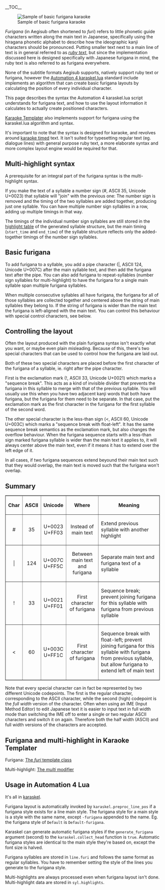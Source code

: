 __TOC__

[[Image:Furigana-demo-1.png|frame|right|Sample of basic furigana karaoke]]

''Furigana'' (in Aegisub often shortened to ''furi'') refers to little phonetic guide characters written along the main text in Japanese, specifically using the hiragana phonetic alphabet to describe how the ideographic kanji characters should be pronounced. Putting smaller text next to a main line of text is in general referred to as [http://en.wikipedia.org/wiki/Ruby_character ''ruby text''], but since the implementation discussed here is designed specifically with Japanese furigana in mind, the ruby text is also referred to as furigana everywhere.

None of the subtitle formats Aegisub supports, natively support ruby text or furigana, however the [[Automation 4 karaskel.lua]] standard include implements an algorithm that can create basic furigana layouts by calculating the position of every individual character.

This page describes the syntax the Automation 4 karaskel.lua script understands for furigana text, and how to use the layout information it calculates to actually create positioned characters.

[[Karaoke Templater]] also implements support for furigana using the karaskel.lua algorithm and syntax.

It's important to note that the syntax is designed for karaoke, and revolves around [[Karaoke timing|karaoke timed]] text. It isn't suited for typesetting regular text (eg. dialogue lines) with general purpose ruby text, a more elaborate syntax and more complex layout engine would be required for that.

== Multi-highlight syntax ==

A prerequisite for an integral part of the furigana syntax is the multi-highlight syntax.

If you make the text of a syllable a number sign (#, ASCII 35, Unicode U+0023) that syllable will "join" with the previous one: The number sign is removed and the timing of the two syllables are added together, producing just one syllable. You can have multiple number sign syllables in a row, adding up multiple timings in that way.

The timings of the individual number sign syllables are still stored in the [[Automation 4 karaskel.lua#Highlight table|highlight table]] of the generated syllable structure, but the main timing (<code>start_time</code> and <code>end_time</code>) of the syllable structure reflects only the added-together timings of the number sign syllables.

{{Examplebox|1=
This line shows how multi-highlight syntax is used to mark up kanji and groups of kanji that cover multiple syllables:

 {\k5}明日<u>{\k10}#{\k5}#</u>{\k10}ま{\k7}た{\k10}会{\k4}う{\k6}時<u>{\k14}#</u>

It generates the following syllable structures:

<table border="1" cellpadding="3" cellspacing="0" style="border:gray solid 1px; border-collapse:collapse; text-align:left;">
<tr><th>Text</th><th>Syllable duration</th><th>Highlight durations</th></tr>
<tr><td rowspan="3">明日</td><td rowspan="3">20</td><td>5</td></tr>
<tr><td>10</td></tr>
<tr><td>5</td></tr>
<tr><td>ま</td><td>10</td><td>10</td></tr>
<tr><td>た</td><td>7</td><td>7</td></tr>
<tr><td>会</td><td>10</td><td>10</td></tr>
<tr><td>う</td><td>4</td><td>4</td></tr>
<tr><td rowspan="2">時</td><td rowspan="2">20</td><td>6</td></tr>
<tr><td>14</td></tr>
</table>
}}
== Basic furigana ==

To add furigana to a syllable, you add a pipe character (|, ASCII 124, Unicode U+007C) after the main syllable text, and then add the furigana text after the pipe. You can also add furigana to repeat-syllables (number sign syllables for multi-highlight) to have the furigana for a single main syllable span multiple furigana syllables.

When multiple consecutive syllables all have furigana, the furigana for all of those syllables are collected together and centered above the string of main syllables they belong to. If the string of furigana is wider than the main text the furigana is left-aligned with the main text. You can control this behaviour with special control characters, see below.

{{Examplebox|1=
Adding furigana to the example above:

 {\k5}明日<u>&#124;あ</u>{\k10}#<u>&#124;し</u>{\k5}#<u>&#124;た</u>{\k10}ま{\k7}た{\k10}会<u>&#124;あ</u>{\k4}う{\k6}時<u>&#124;と</u>{\k14}#<u>&#124;き</u>

The following syllables, highlights and furigana are produced:

<table border="1" cellpadding="3" cellspacing="0" style="border:gray solid 1px; border-collapse:collapse; text-align:left;">
<tr><th>Text</th><th>Syllable duration</th><th>Highlight/furigana durations</th><th>Furigana</th></tr>
<tr><td rowspan="3">明日</td><td rowspan="3">20</td><td>5</td><td>あ</td></tr>
<tr><td>10</td><td>し</td></tr>
<tr><td>5</td><td>た</td></tr>
<tr><td>ま</td><td>10</td><td>10</td></tr>
<tr><td>た</td><td>7</td><td>7</td></tr>
<tr><td>会</td><td>10</td><td>10</td><td>あ</td></tr>
<tr><td>う</td><td>4</td><td>4</td></tr>
<tr><td rowspan="2">時</td><td rowspan="2">20</td><td>6</td><td>と</td></tr>
<tr><td>14</td><td>き</td></tr>
</table>
}}
== Controlling the layout ==

Often the layout produced with the plain furigana syntax isn't exactly what you want, or maybe even plain misleading. Because of this, there's two special characters that can be used to control how the furigana are laid out.

Both of these two special characters are placed before the first character of the furigana of a syllable, ie. right after the pipe character.

First is the exclamation mark (!, ASCII 33, Unicode U+0021) which marks a "sequence break". This acts as a kind of invisible divider that prevents the furigana in this syllable to merge with that of the previous syllable. You will usually use this when you have two adjacent kanji words that both have furigana, but the furigana for them need to be separate. In that case, put the exclamation mark as the first character in the furigana for the first syllable of the second word.

The other special character is the less-than sign (&lt;, ASCII 60, Unicode U+003C) which marks a "sequence break with float-left". It has the same sequence break semantics as the exclamation mark, but also changes the overflow behaviour. When the furigana sequence starts with a less-than sign marked furigana syllable is wider than the main text it applies to, it will always center above the main text, even if it means it has to extend over the left edge of it.

In all cases, if two furigana sequences extend beyound their main text such that they would overlap, the main text is moved such that the furigana won't overlap.

{{Examplebox|1=
Here is the same (rather contrived) sample text shown without layout control and with each of the two layout control characters:

<table>
<tr><td>
[[Image:Furigana-demo-4.png]]
</td><td>
<tt>{\k10}中&#124;ちゅ{\k10}#&#124;う{\k10}国&#124;ご{\k10}#&#124;く<br>{\k10}<u>魂&#124;た</u>{\k10}#&#124;ま{\k10}#&#124;し{\k10}#&#124;い</tt>
</td></tr>
<tr><td>
[[Image:Furigana-demo-3.png]]
</td><td>
<tt>{\k10}中&#124;ちゅ{\k10}#&#124;う{\k10}国&#124;ご{\k10}#&#124;く<br>{\k10}<u>魂&#124;!た</u>{\k10}#&#124;ま{\k10}#&#124;し{\k10}#&#124;い</tt>
</td></tr>
<tr><td>
[[Image:Furigana-demo-2.png]]
</td><td>
<tt>{\k10}中&#124;ちゅ{\k10}#&#124;う{\k10}国&#124;ご{\k10}#&#124;く<br>{\k10}<u>魂&#124;&lt;た</u>{\k10}#&#124;ま{\k10}#&#124;し{\k10}#&#124;い</tt>
</td></tr>
</table>

It ''is'' very hard to tell the difference between the two first and the difference is indeed only a few pixels, however it is there. In the first sample, the た extends a bit over the left edge of 魂 and above 国 while it exactly left-aligns with 魂 in the second. In the second, ちゅうごく is also centered above 中国 while it isn't in the first.
}}
== Summary ==

<table border="1" cellpadding="3" cellspacing="0" style="border:gray solid 1px; border-collapse:collapse; text-align:center;">
<tr>
<th>Char</th>
<th>ASCII</th>
<th>Unicode</th>
<th>Where</th>
<th>Meaning</th>
</tr>
<tr><td>#</td><td>35</td><td>U+0023<br>U+FF03</td><td>Instead of main text</td><td style="text-align:left;">Extend previous syllable with another highlight</td></tr>
<tr><td>&#124;</td><td>124</td><td>U+007C<br>U+FF5C</td><td>Between main text and furigana</td><td style="text-align:left;">Separate main text and furigana text of a syllable</td></tr>
<tr><td>!</td><td>33</td><td>U+0021<br>U+FF01</td><td>First character of furigana</td><td style="text-align:left;">Sequence break; prevent joining furigana for this syllable with furigana from previous syllable</td></tr>
<tr><td>&lt;</td><td>60</td><td>U+003C<br>U+FF1C</td><td>First character of furigana</td><td style="text-align:left;">Sequence break with float-left; prevent joining furigana for this syllable with furigana from previous syllable, but allow furigana to extend left of main text</td></tr>
</table>

Note that every special character can in fact be represented by two different Unicode codepoints. The first is the regular character, corresponding to the ASCII character, while the second (high) codepoint is the ''full width'' version of the character. Often when using an IME (Input Method Editor) to edit Japanese text it is easier to input text in full width mode than switching the IME off to enter a single or two regular ASCII characters and switch it on again. Therefore both the half width (ASCII) and full width versions of the characters are accepted.

== Furigana and multi-highlight in Karaoke Templater ==

Furigana: [[Karaoke Templater Reference: Template modifiers#furi|The ''furi'' template class]]

Multi-highlight:  [[Karaoke Templater Reference: Template modifiers#multi|The ''multi'' modifier]]

{{todo|elaborate}}

== Usage in Automation 4 Lua ==

It's all in [[Automation 4 karaskel.lua|karaskel]].

Furigana layout is automatically invoked by <code>karaskel.preproc_line_pos</code> if a furigana style exists for a line main style. The furigana style for a main style is a style with the same name, except <tt>-furigana</tt> appended to the name. Eg. the furigana style of <tt>Default</tt> is <tt>Default-furigana</tt>.

Karaskel can generate automatic furigana styles if the <code>generate_furigana</code> argument (second) to the <code>karaskel.collect_head</code> function is <code>true</code>. Automatic furigana styles are identical to the main style they're based on, except the font size is halved.

Furigana syllables are stored in <code>line.furi</code> and follows the same format as regular syllables. You have to remember setting the style of the lines you generate to the furigana style.

Multi-highlights are always processed even when furigana layout isn't done. Multi-highlight data are stored in <code>syl.highlights</code>.

{{Todo|more details}}